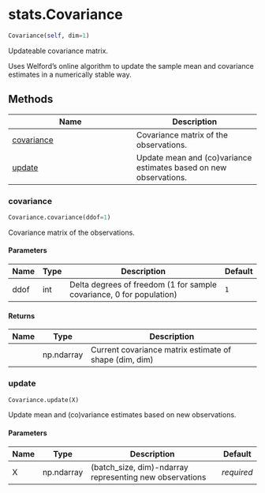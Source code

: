 # stats.Covariance { #stats.Covariance }

```python
Covariance(self, dim=1)
```

Updateable covariance matrix.

Uses Welford's online algorithm to update the sample mean and covariance estimates in a numerically stable way.

## Methods

| Name | Description |
| --- | --- |
| [covariance](#stats.Covariance.covariance) | Covariance matrix of the observations. |
| [update](#stats.Covariance.update) | Update mean and (co)variance estimates based on new observations. |

### covariance { #stats.Covariance.covariance }

```python
Covariance.covariance(ddof=1)
```

Covariance matrix of the observations.

#### Parameters {.doc-section .doc-section-parameters}

| Name   | Type   | Description                                                          | Default   |
|--------|--------|----------------------------------------------------------------------|-----------|
| ddof   | int    | Delta degrees of freedom (1 for sample covariance, 0 for population) | `1`       |

#### Returns {.doc-section .doc-section-returns}

| Name   | Type       | Description                                            |
|--------|------------|--------------------------------------------------------|
|        | np.ndarray | Current covariance matrix estimate of shape (dim, dim) |

### update { #stats.Covariance.update }

```python
Covariance.update(X)
```

Update mean and (co)variance estimates based on new observations.

#### Parameters {.doc-section .doc-section-parameters}

| Name   | Type       | Description                                             | Default    |
|--------|------------|---------------------------------------------------------|------------|
| X      | np.ndarray | (batch_size, dim)-ndarray representing new observations | _required_ |